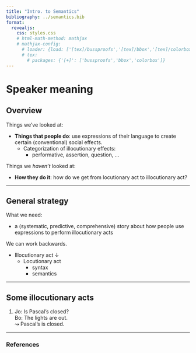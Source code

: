 ```yaml
---
title: "Intro. to Semantics"
bibliography: ../semantics.bib
format:
  revealjs:
    css: styles.css
    # html-math-method: mathjax
    # mathjax-config:
      # loader: {load: ['[tex]/bussproofs','[tex]/bbox','[tex]/colorbox']}
      # tex:
        # packages: {'[+]': ['bussproofs','bbox','colorbox']}
---
```


# Speaker meaning

## Overview

Things we've looked at:

- **Things that people do**:
  use expressions of their language to create certain (conventional) social effects.
  - Categorization of illocutionary effects:
	- performative, assertion, question, ...

::: {.fragment}
Things we *haven't* looked at:

- **How they do it**:
  how do we get from locutionary act to illocutionary act?
:::

---

## General strategy

What we need:

- a (systematic, predictive, comprehensive) story about how people use expressions to perform illocutionary acts

::: {.fragment}
We can work backwards.

- Illocutionary act [↓]{.gb-blue}
  - [Locutionary act]{.gb-blue}
	- syntax
	- semantics
:::

---

## Some illocutionary acts

(@ex-relevance) Jo: Is Pascal's closed? <br>
	Bo: The lights are out. <br>
	<span class="fragment">↝ Pascal's is closed.</span>

---

### References

